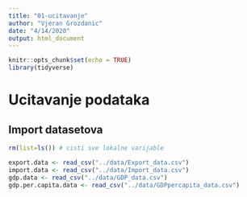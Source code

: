 ---
title: "01-ucitavanje"
author: "Vjeran Grozdanic"
date: "4/14/2020"
output: html_document
---

```{r setup, include=FALSE}
knitr::opts_chunk$set(echo = TRUE)
library(tidyverse)
```

# Ucitavanje podataka

## Import datasetova
```{r}
rm(list=ls()) # cisti sve lokalne varijable

export.data <- read_csv("../data/Export_data.csv")
import.data <- read_csv("../data/Import_data.csv")
gdp.data <- read_csv("../data/GDP_data.csv")
gdp.per.capita.data <- read_csv("../data/GDPpercapita_data.csv")
```

